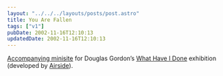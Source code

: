 ```yaml
---
layout: "../../../layouts/posts/post.astro"
title: You Are Fallen
tags: ["v1"]
pubDate: 2002-11-16T12:10:13
updatedDate: 2002-11-16T12:10:13
---
```


[Accompanying minisite][1] for Douglas Gordon&#8217;s [What Have I Done][2] exhibition (developed by [Airside][3]).

[1]: http://www.hayward.org.uk/whathaveidone/ "Douglas Gordon: What Have I Done"
[2]: http://www.hayward.org.uk/hayward/exhibition/forth/dougset.html "Hayward Gallery: Forthcoming Exhibitions - Douglas Gordon"
[3]: http://www.airside.co.uk/
